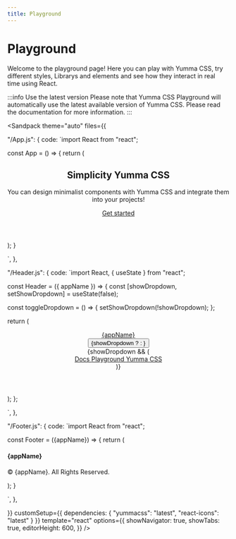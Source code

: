 ```yaml
---
title: Playground
---
```



# Playground

Welcome to the playground page! Here you can play with Yumma CSS, try different styles, Librarys and elements and see how they interact in real time using React.

:::info Use the latest version
Please note that Yumma CSS Playground will automatically use the latest available version of Yumma CSS. Please read the documentation for more information.
:::

<Sandpack theme="auto" files={{
   
"/App.js": {
code: `import React from "react";



const App = () => {
   return (
      <div>
         <Header appName="Yumma CSS" />
            <section class="lg:px-18 pos-r pt-4 px-8">
               <div class="lg:py-18 mx-auto py-10 sm:py-16">
                  <div class="ta-c">
                     <h1 class="fs-3xl">Simplicity Yumma CSS</h1>
                     <p class="fs-lg lh-5 mt-2 t-d-lead-1">
                        You can design minimalist components with Yumma CSS and integrate them into your projects!
                     </p>
                     <div class="cg-6 ins mt-3">
                        <a href="/" class="btn-indigo fw-600 t-white">Get started</a>
                     </div>
                  </div>
               </div>
            </section>
         <Footer appName="Yumma CSS" />
      </div>
   );
}

`,
},

"/Header.js": {
code: `import React, { useState } from "react";


const Header = ({ appName }) => {
  const [showDropdown, setShowDropdown] = useState(false);

  const toggleDropdown = () => {
    setShowDropdown(!showDropdown);
  };

  return (
   <header className="bg-transparent d-f fw-w py-1 sm:fw-nw sm:jc-s sm:py-0 w-full zi-50">
      <nav className="lg:px-3 mx-auto pos-r px-1 sm:ai-c sm:d-f sm:jc-b sm:px-2 w-full">
         <div className="ai-c d-f jc-b">
            <a className="f-none fs-lg fw-600 t-d-lead-1" href="/">
               {appName}
            </a>
            <div className="ml-auto sm:d-none">
               <button className="c-p ai-c bg-transparent cg-2 d-f dim-9 fw-600 jc-c rad-1" onClick={toggleDropdown}>
                  {showDropdown ?
                  <IoClose className="flex-shrink-0 size-4" /> :
                  <IoMenu className="flex-shrink-0 size-4" />}
               </button>
            </div>
         </div>
         {showDropdown && (
         <div className="fb-full fg-1 ovf-h sm:d-b">
            <div className="cg-0 d-f fd-c mt-2 rg-4 sm:ai-c sm:cg-3 sm:fd-r sm:jc-e sm:mt-0 sm:rg-0">
               <a className="fs-sm fw-600 h:t-indigo sm:py-2 t-d-lead-1" href="/">
                  Docs
               </a>
               <a className="fs-sm fw-600 h:t-indigo sm:py-2 t-d-lead-1" href="/">
                  Playground
               </a>
               <a className="fs-sm fw-600 h:t-indigo sm:py-2 t-d-lead-1" href="/">
                  Yumma CSS
               </a>
            </div>
         </div>
         )}
      </nav>
   </header>
  );
};

`,
},

"/Footer.js": {
code: `import React from "react";

const Footer = ({appName}) => {
   return ( 
      <footer class="bg-white mt-5 pb-4 pt-3">
         <div class="ta-c w-full">
            <div class="m-auto">
               <h4 class="fs-md">{appName}</h4>
               <span class="fs-sm t-d-gray-6">
                  <p>© {appName}. All Rights Reserved.</p>
               </span>
            </div>
         </div>
      </footer>
   );
}
 
`,
},

}}
customSetup={{
   dependencies: {
   "yummacss": "latest",
   "react-icons": "latest"
}
}}
 template="react"
 options={{
    showNavigator: true,
    showTabs: true,
    editorHeight: 600,
 }}
/>